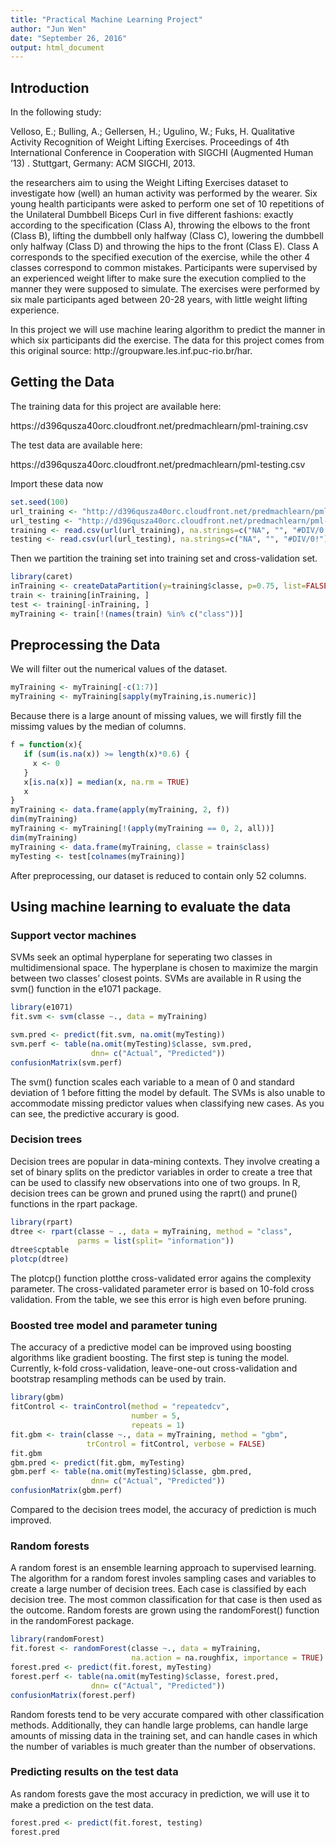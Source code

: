 ```yaml
---
title: "Practical Machine Learning Project"
author: "Jun Wen"
date: "September 26, 2016"
output: html_document
---
```


## Introduction

In the following study:

Velloso, E.; Bulling, A.; Gellersen, H.; Ugulino, W.; Fuks, H. Qualitative Activity Recognition of Weight Lifting Exercises. Proceedings of 4th International Conference in Cooperation with SIGCHI (Augmented Human '13) . Stuttgart, Germany: ACM SIGCHI, 2013.

the researchers aim to using the Weight Lifting Exercises dataset to investigate how (well) an human activity was performed by the wearer. 
Six young health participants were asked to perform one set of 10 repetitions of the Unilateral Dumbbell Biceps Curl in five different fashions: exactly according to the specification (Class A), throwing the elbows to the front (Class B), lifting the dumbbell only halfway (Class C), lowering the dumbbell only halfway (Class D) and throwing the hips to the front (Class E). Class A corresponds to the specified execution of the exercise, while the other 4 classes correspond to common mistakes. Participants were supervised by an experienced weight lifter to make sure the execution complied to the manner they were supposed to simulate. The exercises were performed by six male participants aged between 20-28 years, with little weight lifting experience.

In this project we will use machine learing algorithm to predict the manner in which six participants did the exercise.
The data for this project comes from this original source: http://groupware.les.inf.puc-rio.br/har.


## Getting the Data

The training data for this project are available here:

https://d396qusza40orc.cloudfront.net/predmachlearn/pml-training.csv

The test data are available here:

https://d396qusza40orc.cloudfront.net/predmachlearn/pml-testing.csv

Import these data now

```r
set.seed(100)
url_training <- "http://d396qusza40orc.cloudfront.net/predmachlearn/pml-training.csv"
url_testing <- "http://d396qusza40orc.cloudfront.net/predmachlearn/pml-testing.csv"
training <- read.csv(url(url_training), na.strings=c("NA", "", "#DIV/0!"))
testing <- read.csv(url(url_testing), na.strings=c("NA", "", "#DIV/0!"))
```

Then we partition the training set into training set and cross-validation set.
```r
library(caret)
inTraining <- createDataPartition(y=training$classe, p=0.75, list=FALSE)
train <- training[inTraining, ]
test <- training[-inTraining, ]
myTraining <- train[!(names(train) %in% c("class"))]
```
## Preprocessing the Data
We will filter out the numerical values of the dataset.

```r
myTraining <- myTraining[-c(1:7)]
myTraining <- myTraining[sapply(myTraining,is.numeric)]
```

Because there is a large anount of missing values, we will firstly fill the missimg values by the median of columns. 

```r
f = function(x){
   if (sum(is.na(x)) >= length(x)*0.6) {
     x <- 0
   }
   x[is.na(x)] = median(x, na.rm = TRUE) 
   x
}
myTraining <- data.frame(apply(myTraining, 2, f))
dim(myTraining)
myTraining <- myTraining[!(apply(myTraining == 0, 2, all))]
dim(myTraining)
myTraining <- data.frame(myTraining, classe = train$class)
myTesting <- test[colnames(myTraining)]
```

After preprocessing, our dataset is reduced to contain only 52 columns. 

## Using machine learning to evaluate the data

### Support vector machines
SVMs seek an optimal hyperplane for seperating two classes in multidimensional space. The hyperplane is chosen to maximize the margin between two classes' closest points. SVMs are available in R using the svm() function in the e1071 package. 

```r
library(e1071)
fit.svm <- svm(classe ~., data = myTraining)

svm.pred <- predict(fit.svm, na.omit(myTesting))
svm.perf <- table(na.omit(myTesting)$classe, svm.pred, 
                  dnn= c("Actual", "Predicted"))
confusionMatrix(svm.perf)
```

The svm() function scales each variable to a mean of 0 and standard deviation of 1 before fitting the model by default. The SVMs is also unable to accommodate missing predictor values when classifying new cases. As you can see, the predictive accurary is good. 

### Decision trees
Decision trees are popular in data-mining contexts. They involve creating a set of binary splits on the predictor variables in order to create a tree that can be used to classify new observations into one of two groups. In R, decision trees can be grown and pruned using the raprt() and prune() functions in the rpart package.

```r
library(rpart)
dtree <- rpart(classe ~ ., data = myTraining, method = "class", 
               parms = list(split= "information"))
dtree$cptable
plotcp(dtree)
```

The plotcp() function plotthe cross-validated error agains the complexity parameter. The cross-validated parameter error is based on 10-fold cross validation. From the table, we see this error is high even before pruning. 

### Boosted tree model and parameter tuning
The accuracy of a predictive model can be improved using boosting algorithms like gradient boosting. The first step is tuning the model. Currently, k-fold cross-validation, leave-one-out cross-validation and bootstrap resampling methods can be used by train.

```r
library(gbm)
fitControl <- trainControl(method = "repeatedcv",
                           number = 5,
                           repeats = 1)
fit.gbm <- train(classe ~., data = myTraining, method = "gbm", 
                 trControl = fitControl, verbose = FALSE) 
fit.gbm
gbm.pred <- predict(fit.gbm, myTesting)
gbm.perf <- table(na.omit(myTesting)$classe, gbm.pred, 
                  dnn= c("Actual", "Predicted"))
confusionMatrix(gbm.perf)
```

Compared to the decision trees model, the accuracy of prediction is much improved. 

### Random forests
A random forest is an ensemble learning approach to supervised learning. The algorithm for a random forest involes sampling cases and variables to create a large number of decision trees. Each case is classified by each decision tree. The most common classification for that case is then used as the outcome. Random forests are grown using the randomForest() function in the randomForest package.

```r
library(randomForest)
fit.forest <- randomForest(classe ~., data = myTraining, 
                           na.action = na.roughfix, importance = TRUE)
forest.pred <- predict(fit.forest, myTesting)
forest.perf <- table(na.omit(myTesting)$classe, forest.pred, 
                  dnn= c("Actual", "Predicted"))
confusionMatrix(forest.perf)
```

Random forests tend to be very accurate compared with other classification methods. 
Additionally, they can handle large problems, can handle large amounts of missing data in the training set, and can handle cases in which the number of variables is much greater than the number of observations.

### Predicting results on the test data
As random forests gave the most accuracy in prediction, we will use it to make a prediction on the test data.

```r
forest.pred <- predict(fit.forest, testing)
forest.pred
```